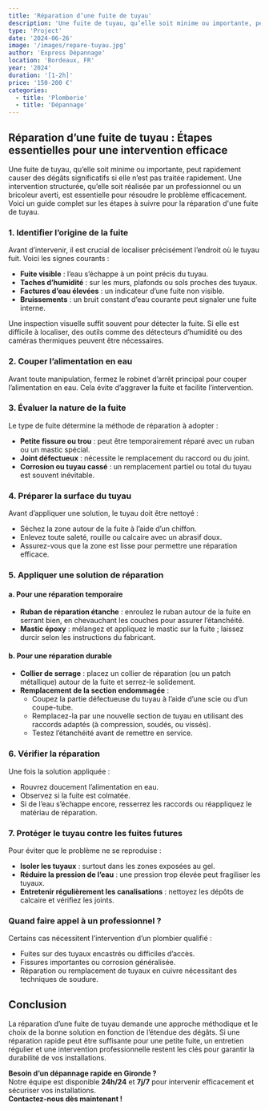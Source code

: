 ```yaml
---
title: 'Réparation d’une fuite de tuyau'
description: 'Une fuite de tuyau, qu’elle soit minime ou importante, peut rapidement causer des dégâts significatifs si elle n’est pas traitée rapidement. Une intervention structurée, qu’elle soit réalisée par un professionnel'
type: 'Project'
date: '2024-06-26'
image: '/images/repare-tuyau.jpg'
author: 'Express Dépannage'
location: 'Bordeaux, FR'
year: '2024'
duration: '[1-2h]'
price: '150-200 €'
categories:
  - title: 'Plomberie'
  - title: 'Dépannage'
---
```


## Réparation d’une fuite de tuyau : Étapes essentielles pour une intervention efficace

Une fuite de tuyau, qu’elle soit minime ou importante, peut rapidement causer des dégâts significatifs si elle n’est pas traitée rapidement. Une intervention structurée, qu’elle soit réalisée par un professionnel ou un bricoleur averti, est essentielle pour résoudre le problème efficacement. Voici un guide complet sur les étapes à suivre pour la réparation d'une fuite de tuyau.

### 1. Identifier l’origine de la fuite

Avant d’intervenir, il est crucial de localiser précisément l’endroit où le tuyau fuit. Voici les signes courants :

- **Fuite visible** : l’eau s’échappe à un point précis du tuyau.
- **Taches d’humidité** : sur les murs, plafonds ou sols proches des tuyaux.
- **Factures d’eau élevées** : un indicateur d’une fuite non visible.
- **Bruissements** : un bruit constant d’eau courante peut signaler une fuite interne.

Une inspection visuelle suffit souvent pour détecter la fuite. Si elle est difficile à localiser, des outils comme des détecteurs d’humidité ou des caméras thermiques peuvent être nécessaires.

### 2. Couper l’alimentation en eau

Avant toute manipulation, fermez le robinet d’arrêt principal pour couper l’alimentation en eau. Cela évite d’aggraver la fuite et facilite l’intervention.

### 3. Évaluer la nature de la fuite

Le type de fuite détermine la méthode de réparation à adopter :

- **Petite fissure ou trou** : peut être temporairement réparé avec un ruban ou un mastic spécial.
- **Joint défectueux** : nécessite le remplacement du raccord ou du joint.
- **Corrosion ou tuyau cassé** : un remplacement partiel ou total du tuyau est souvent inévitable.

### 4. Préparer la surface du tuyau

Avant d’appliquer une solution, le tuyau doit être nettoyé :

- Séchez la zone autour de la fuite à l’aide d’un chiffon.
- Enlevez toute saleté, rouille ou calcaire avec un abrasif doux.
- Assurez-vous que la zone est lisse pour permettre une réparation efficace.

### 5. Appliquer une solution de réparation

#### a. Pour une réparation temporaire

- **Ruban de réparation étanche** : enroulez le ruban autour de la fuite en serrant bien, en chevauchant les couches pour assurer l’étanchéité.
- **Mastic époxy** : mélangez et appliquez le mastic sur la fuite ; laissez durcir selon les instructions du fabricant.

#### b. Pour une réparation durable

- **Collier de serrage** : placez un collier de réparation (ou un patch métallique) autour de la fuite et serrez-le solidement.
- **Remplacement de la section endommagée** :
  - Coupez la partie défectueuse du tuyau à l’aide d’une scie ou d’un coupe-tube.
  - Remplacez-la par une nouvelle section de tuyau en utilisant des raccords adaptés (à compression, soudés, ou vissés).
  - Testez l’étanchéité avant de remettre en service.

### 6. Vérifier la réparation

Une fois la solution appliquée :

- Rouvrez doucement l’alimentation en eau.
- Observez si la fuite est colmatée.
- Si de l’eau s’échappe encore, resserrez les raccords ou réappliquez le matériau de réparation.

### 7. Protéger le tuyau contre les fuites futures

Pour éviter que le problème ne se reproduise :

- **Isoler les tuyaux** : surtout dans les zones exposées au gel.
- **Réduire la pression de l’eau** : une pression trop élevée peut fragiliser les tuyaux.
- **Entretenir régulièrement les canalisations** : nettoyez les dépôts de calcaire et vérifiez les joints.

### Quand faire appel à un professionnel ?

Certains cas nécessitent l’intervention d’un plombier qualifié :

- Fuites sur des tuyaux encastrés ou difficiles d’accès.
- Fissures importantes ou corrosion généralisée.
- Réparation ou remplacement de tuyaux en cuivre nécessitant des techniques de soudure.

## Conclusion

La réparation d’une fuite de tuyau demande une approche méthodique et le choix de la bonne solution en fonction de l’étendue des dégâts. Si une réparation rapide peut être suffisante pour une petite fuite, un entretien régulier et une intervention professionnelle restent les clés pour garantir la durabilité de vos installations.

**Besoin d’un dépannage rapide en Gironde ?**  
Notre équipe est disponible **24h/24** et **7j/7** pour intervenir efficacement et sécuriser vos installations.  
**Contactez-nous dès maintenant !**
